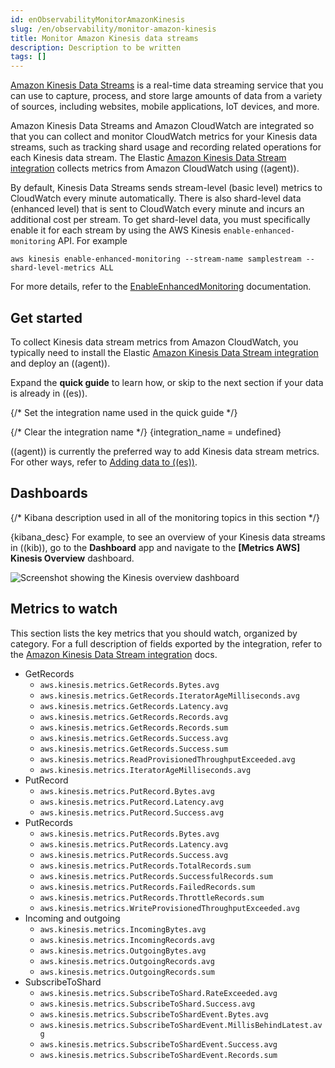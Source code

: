 ```yaml
---
id: enObservabilityMonitorAmazonKinesis
slug: /en/observability/monitor-amazon-kinesis
title: Monitor Amazon Kinesis data streams
description: Description to be written
tags: []
---
```



<div id="monitor-amazon-kinesis"></div>

[Amazon Kinesis Data Streams](https://aws.amazon.com/kinesis/data-streams/)
is a real-time data streaming service that you can use to capture, process, and
store large amounts of data from a variety of sources, including websites,
mobile applications, IoT devices, and more.

Amazon Kinesis Data Streams and Amazon CloudWatch are integrated so that you can
collect and monitor CloudWatch metrics for your Kinesis data streams, such as
tracking shard usage and recording related operations for each Kinesis data
stream. The Elastic
[Amazon Kinesis Data Stream integration](((integrations-docs))/aws/kinesis) collects
metrics from Amazon CloudWatch using ((agent)).

By default, Kinesis Data Streams sends stream-level (basic level) metrics to
CloudWatch every minute automatically. There is also shard-level data (enhanced
level) that is sent to CloudWatch every minute and incurs an additional cost per
stream. To get shard-level data, you must specifically enable it for each
stream by using the AWS Kinesis `enable-enhanced-monitoring` API. For example

```shell
aws kinesis enable-enhanced-monitoring --stream-name samplestream --shard-level-metrics ALL
```

For more details, refer to the
[EnableEnhancedMonitoring](https://docs.aws.amazon.com/kinesis/latest/APIReference/API_EnableEnhancedMonitoring.html)
documentation.

<div id="get-started-kinesis"></div>

## Get started

To collect Kinesis data stream metrics from Amazon CloudWatch, you typically
need to install the Elastic
[Amazon Kinesis Data Stream integration](((integrations-docs))/aws/kinesis) and
deploy an ((agent)).

Expand the **quick guide** to learn how, or skip to the next section if your
data is already in ((es)).

{/* Set the integration name used in the quick guide */}

<IntegrationsQuickGuide integration_name={integration_name} />

{/* Clear the integration name */}
{integration_name = undefined}

((agent)) is currently the preferred way to add Kinesis data stream metrics. For
other ways, refer to [Adding data to ((es))](((cloud))/ec-cloud-ingest-data.html).

<div id="dashboard-kinesis"></div>

## Dashboards

{/* Kibana description used in all of the monitoring topics in this section */}

{kibana_desc}
For example, to see an overview of your Kinesis data streams in ((kib)), go to
the **Dashboard** app and navigate to the **[Metrics AWS] Kinesis Overview**
dashboard.

![Screenshot showing the Kinesis overview dashboard](images/kinesis-dashboard.png)

<div id="metrics-to-watch-kinesis"></div>

## Metrics to watch

This section lists the key metrics that you should watch, organized by
category. For a full description of fields exported by the integration, refer to
the [Amazon Kinesis Data Stream integration](((integrations-docs))/aws/kinesis)
docs.

* GetRecords
    * `aws.kinesis.metrics.GetRecords.Bytes.avg`
    * `aws.kinesis.metrics.GetRecords.IteratorAgeMilliseconds.avg`
    * `aws.kinesis.metrics.GetRecords.Latency.avg`
    * `aws.kinesis.metrics.GetRecords.Records.avg`
    * `aws.kinesis.metrics.GetRecords.Records.sum`
    * `aws.kinesis.metrics.GetRecords.Success.avg`
    * `aws.kinesis.metrics.GetRecords.Success.sum`
    * `aws.kinesis.metrics.ReadProvisionedThroughputExceeded.avg`
    * `aws.kinesis.metrics.IteratorAgeMilliseconds.avg`
* PutRecord
    * `aws.kinesis.metrics.PutRecord.Bytes.avg`
    * `aws.kinesis.metrics.PutRecord.Latency.avg`
    * `aws.kinesis.metrics.PutRecord.Success.avg`
* PutRecords
    * `aws.kinesis.metrics.PutRecords.Bytes.avg`
    * `aws.kinesis.metrics.PutRecords.Latency.avg`
    * `aws.kinesis.metrics.PutRecords.Success.avg`
    * `aws.kinesis.metrics.PutRecords.TotalRecords.sum`
    * `aws.kinesis.metrics.PutRecords.SuccessfulRecords.sum`
    * `aws.kinesis.metrics.PutRecords.FailedRecords.sum`
    * `aws.kinesis.metrics.PutRecords.ThrottleRecords.sum`
    * `aws.kinesis.metrics.WriteProvisionedThroughputExceeded.avg`
* Incoming and outgoing
    * `aws.kinesis.metrics.IncomingBytes.avg`
    * `aws.kinesis.metrics.IncomingRecords.avg`
    * `aws.kinesis.metrics.OutgoingBytes.avg`
    * `aws.kinesis.metrics.OutgoingRecords.avg`
    * `aws.kinesis.metrics.OutgoingRecords.sum`
* SubscribeToShard
    * `aws.kinesis.metrics.SubscribeToShard.RateExceeded.avg`
    * `aws.kinesis.metrics.SubscribeToShard.Success.avg`
    * `aws.kinesis.metrics.SubscribeToShardEvent.Bytes.avg`
    * `aws.kinesis.metrics.SubscribeToShardEvent.MillisBehindLatest.avg`
    * `aws.kinesis.metrics.SubscribeToShardEvent.Success.avg`
    * `aws.kinesis.metrics.SubscribeToShardEvent.Records.sum`

